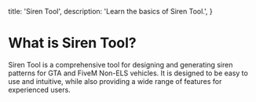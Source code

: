   title: 'Siren Tool',
  description: 'Learn the basics of Siren Tool.',
}


# What is Siren Tool?

Siren Tool is a comprehensive tool for designing and generating siren patterns for GTA and FiveM Non-ELS vehicles. It is
designed to be easy to use and intuitive, while also providing a wide range of features for experienced users.
